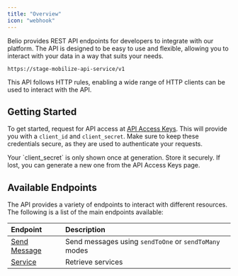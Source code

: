 ```yaml
---
title: "Overview"
icon: "webhook"
---
```


Belio provides REST API endpoints for developers to integrate with our platform.
The API is designed to be easy to use and flexible, allowing you to interact
with your data in a way that suits your needs.

```http
https://stage-mobilize-api-service/v1
```

This API follows HTTP rules, enabling a wide range of HTTP clients can be used to interact with the API.

## Getting Started

To get started, request for API access at [API Access Keys](https://stage-cloud.belio.co.ke/team-overview/api-access-keys).
This will provide you with a `client_id` and `client_secret`.
Make sure to keep these credentials secure, as they are used to authenticate your requests.

<Note>
  Your `client_secret` is only shown once at generation. Store it securely. If
  lost, you can generate a new one from the API Access Keys page.
</Note>

## Available Endpoints

The API provides a variety of endpoints to interact with different resources.
The following is a list of the main endpoints available:

| Endpoint                                   | Description                                           |
| :----------------------------------------- | :---------------------------------------------------- |
| [Send Message](/send-message/introduction) | Send messages using `sendToOne` or `sendToMany` modes |
| [Service](/service/get)                    | Retrieve services                                     |
